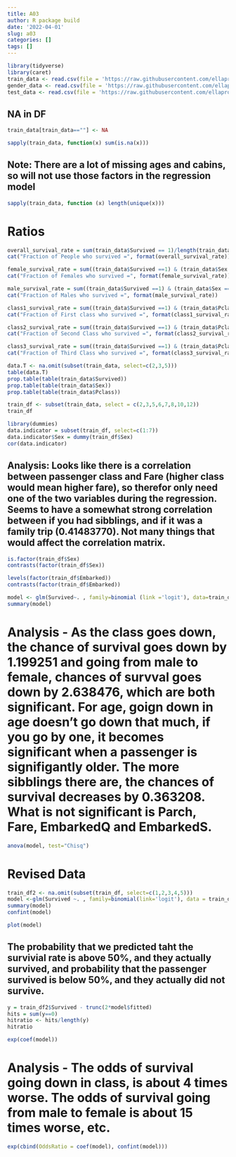 ```yaml
---
title: A03
author: R package build
date: '2022-04-01'
slug: a03
categories: []
tags: []
---
```

```r
library(tidyverse)
library(caret)
train_data <- read.csv(file = 'https://raw.githubusercontent.com/ellaprotz/webstie_ella/master/train.csv')
gender_data <- read.csv(file = 'https://raw.githubusercontent.com/ellaprotz/webstie_ella/master/gender_submission.csv')
test_data <- read.csv(file = 'https://raw.githubusercontent.com/ellaprotz/webstie_ella/master/test.csv')
```

## NA in DF
```r
train_data[train_data==""] <- NA
```

```r
sapply(train_data, function(x) sum(is.na(x)))
```
## Note: There are a lot of missing ages and cabins, so will not use those factors in the regression model

```r
sapply(train_data, function (x) length(unique(x)))
```

# Ratios
```r
overall_survival_rate = sum(train_data$Survived == 1)/length(train_data$Survived)
cat("Fraction of People who survived =", format(overall_survival_rate)) 
```
```r
female_survival_rate = sum((train_data$Survived ==1) & (train_data$Sex == "female"))/sum(train_data$Sex == "female")
cat("Fraction of Females who survived =", format(female_survival_rate))
```
```r
male_survival_rate = sum((train_data$Survived ==1) & (train_data$Sex == "male"))/sum(train_data$Sex == "male")
cat("Fraction of Males who survived =", format(male_survival_rate))
```
```r
class1_survival_rate = sum((train_data$Survived ==1) & (train_data$Pclass == 1))/sum(train_data$Pclass == 1)
cat("Fraction of First class who survived =", format(class1_survival_rate))
```
```r
class2_survival_rate = sum((train_data$Survived ==1) & (train_data$Pclass == 2))/sum(train_data$Pclass == 2)
cat("Fraction of Second Class who survived =", format(class2_survival_rate))
```
```r
class3_survival_rate = sum((train_data$Survived ==1) & (train_data$Pclass == 3))/sum(train_data$Pclass == 3)
cat("Fraction of Third Class who survived =", format(class3_survival_rate))
```

```r
data.T <- na.omit(subset(train_data, select=c(2,3,5)))
table(data.T)
prop.table(table(train_data$Survived))
prop.table(table(train_data$Sex))
prop.table(table(train_data$Pclass))
```

```r
train_df <- subset(train_data, select = c(2,3,5,6,7,8,10,12))
train_df
```
```r
library(dummies)
data.indicator = subset(train_df, select=c(1:7))
data.indicator$Sex = dummy(train_df$Sex)
cor(data.indicator)
```
## Analysis: Looks like there is a correlation between passenger class and Fare (higher class would mean higher fare), so therefor only need one of the two variables during the regression. Seems to have a somewhat strong correlation between if you had sibblings, and if it was a family trip (0.41483770). Not many things that would affect the correlation matrix. 

```r
is.factor(train_df$Sex)
contrasts(factor(train_df$Sex))
```
```r
levels(factor(train_df$Embarked))
contrasts(factor(train_df$Embarked))
```

```r
model <- glm(Survived~. , family=binomial (link ='logit'), data=train_df)
summary(model)
```
# Analysis - As the class goes down, the chance of survival goes down by 1.199251 and going from male to female, chances of survval goes down by 2.638476, which are both significant. For age, goign down in age doesn't go down that much, if you go by one, it becomes significant when a passenger is signifigantly older. The more sibblings there are, the chances of survival decreases by 0.363208. What is not significant is Parch, Fare, EmbarkedQ and EmbarkedS.

```r
anova(model, test="Chisq")
```

# Revised Data
```r
train_df2 <- na.omit(subset(train_df, select=c(1,2,3,4,5)))
model <-glm(Survived ~. , family=binomial(link='logit'), data = train_df2)
summary(model)
confint(model)
```
```r
plot(model)
```

## The probability that we predicted taht the survivial rate is above 50%, and they actually survived, and probability that the passenger survived is below 50%, and they actually did not survive. 
```r
y = train_df2$Survived - trunc(2*model$fitted)
hits = sum(y==0)
hitratio <- hits/length(y)
hitratio
```

```r
exp(coef(model))
```
# Analysis - The odds of survival going down in class, is about 4 times worse. The odds of survival going from male to female is about 15 times worse, etc. 

```r
exp(cbind(OddsRatio = coef(model), confint(model)))
```









